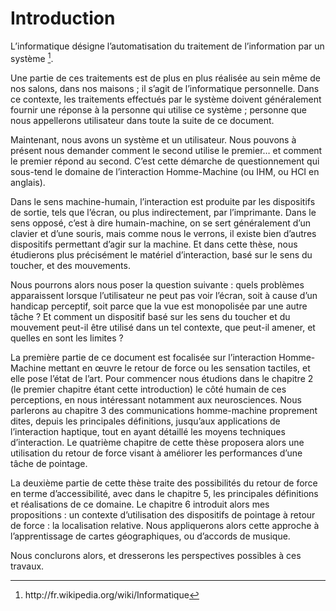 
# Introduction {-}


L’informatique désigne l’automatisation du traitement de l’information par
 un système ^[http://fr.wikipedia.org/wiki/Informatique].


Une partie de ces traitements est de plus en plus réalisée au sein même de
 nos salons, dans nos maisons ; il s’agit de l’informatique personnelle. Dans
 ce contexte, les traitements effectués par le système doivent généralement
 fournir une réponse à la personne qui utilise ce système ; personne que nous
 appellerons utilisateur dans toute la suite de ce document.


Maintenant, nous avons un système et un utilisateur. Nous pouvons à
 présent nous demander comment le second utilise le premier... et comment le
 premier répond au second. C’est cette démarche de questionnement qui
 sous-tend le domaine de l’interaction Homme-Machine (ou IHM, ou HCI en
 anglais).


Dans le sens machine-humain, l’interaction est produite par les
 dispositifs de sortie, tels que l’écran, ou plus indirectement, par
 l’imprimante. Dans le sens opposé, c’est à dire humain-machine, on se sert
 généralement d’un clavier et d’une souris, mais comme nous le verrons, il
 existe bien d’autres dispositifs permettant d’agir sur la machine. Et dans
 cette thèse, nous étudierons plus précisément le matériel d’interaction, basé
 sur le sens du toucher, et des mouvements.


Nous pourrons alors nous poser la question suivante : quels problèmes
 apparaissent lorsque l’utilisateur ne peut pas voir l’écran, soit à cause
 d’un handicap perceptif, soit parce que la vue est monopolisée par une autre
 tâche ? Et comment un dispositif basé sur les sens du toucher et du
 mouvement peut-il être utilisé dans un tel contexte, que peut-il amener, et
 quelles en sont les limites ?


La première partie de ce document est focalisée sur l’interaction
 Homme-Machine mettant en œuvre le retour de force ou les sensation tactiles,
 et elle pose l’état de l’art. Pour commencer nous étudions dans le chapitre 2
 (le premier chapitre étant cette introduction) le côté humain de ces
 perceptions, en nous intéressant notamment aux neurosciences. Nous parlerons
 au chapitre 3 des communications homme-machine proprement dites, depuis les
 principales définitions, jusqu’aux applications de l’interaction haptique,
 tout en ayant détaillé les moyens techniques d’interaction. Le quatrième
 chapitre de cette thèse proposera alors une utilisation du retour de force
 visant à améliorer les performances d’une tâche de pointage.


La deuxième partie de cette thèse traite des possibilités du retour de
 force en terme d’accessibilité, avec dans le chapitre 5, les principales
 définitions et réalisations de ce domaine. Le chapitre 6 introduit alors mes
 propositions : un contexte d’utilisation des dispositifs de pointage à retour
 de force : la localisation relative. Nous appliquerons alors cette approche à
 l’apprentissage de cartes géographiques, ou d’accords de musique.


Nous conclurons alors, et dresserons les perspectives possibles à ces
 travaux.

